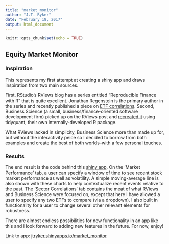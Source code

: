 ---
title: "market_monitor"
author: "J.T. Ryker"
date: "February 18, 2017"
output: html_document
---

```{r setup, include=FALSE}
knitr::opts_chunk$set(echo = TRUE)
```

## Equity Market Monitor

### Inspiration
This represents my first attempt at creating a shiny app and draws inspiration from two main sources. 

First, RStudio's RViews blog has a series entitled "Reproducible Finance with R" that is quite excellent. Jonathan Regenstein is the primary author in the series and recently published a piece on [ETF correlations](https://www.rstudio.com/rviews/2017/01/18/reproducible-finance-with-r-sector-correlations/). Second, Business Science (a small, business/finance-oriented software development firm) picked up on the RViews post and [recreated it](http://www.business-science.io/financial-analysis/2017/02/02/Recreating-RViews-Reproducible-Finance-Post.html) using tidyquant, their own internally-developed R package. 

What RViews lacked in simplicity, Business Science more than made up for, but without the interactivity peice so I decided to borrow from both examples and create the best of both worlds--with a few personal touches.

### Results
The end result is the code behind this [shiny app](jtryker.shinyapps.io/market_monitor). On the 'Market Performance' tab, a user can specify a window of time to see recent stock market performance as well as volatility. A simple moving-average line is also shown with these charts to help contextualize recent events relative to the past. The 'Sector Correlations' tab contains the meat of what RViews and Business Science were focused on, except that here I have allowed a user to specify any two ETFs to compare (via a dropdown). I also built in functionality for a user to change several other relevant elements for robustness.

There are almost endless possibilities for new functionality in an app like this and I look forward to adding new features in the future. For now, enjoy!


Link to app: [jtryker.shinyapps.io/market_monitor](jtryker.shinyapps.io/market_monitor) 
